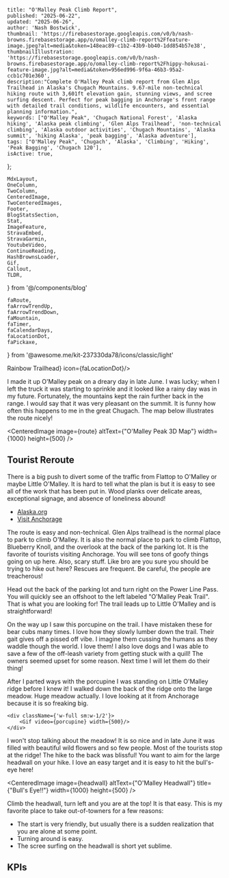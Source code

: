 
    title: "O'Malley Peak Climb Report",
    published: "2025-06-22",
    updated: "2025-06-26",
    author: 'Nash Bostwick',
    thumbnail: 'https://firebasestorage.googleapis.com/v0/b/nash-browns.firebasestorage.app/o/omalley-climb-report%2Ffeature-image.jpeg?alt=media&token=148eac89-c1b2-43b9-bb40-1dd854b57e38',
    thumbnailIllustration: 'https://firebasestorage.googleapis.com/v0/b/nash-browns.firebasestorage.app/o/omalley-climb-report%2Fhippy-hokusai-feature-image.jpg?alt=media&token=956ed996-9f6a-46b3-95a2-ccb1c701e360',
    description:"Complete O'Malley Peak climb report from Glen Alps Trailhead in Alaska's Chugach Mountains. 9.67-mile non-technical hiking route with 3,601ft elevation gain, stunning views, and scree surfing descent. Perfect for peak bagging in Anchorage's front range with detailed trail conditions, wildlife encounters, and essential planning information.",
    keywords: ["O'Malley Peak", 'Chugach National Forest', 'Alaska hiking', 'Alaska peak climbing', 'Glen Alps Trailhead', 'non-technical climbing', 'Alaska outdoor activities', 'Chugach Mountains', 'Alaska summit', 'hiking Alaska', 'peak bagging', 'Alaska adventure'],
    tags: ["O'Malley Peak", 'Chugach', 'Alaska', 'Climbing', 'Hiking', 'Peak Bagging', 'Chugach 120'],
    isActive: true,
};


    MdxLayout,
    OneColumn,
    TwoColumn,
    CenteredImage, 
    TwoCenteredImages, 
    Footer, 
    BlogStatsSection,
    Stat,
    ImageFeature,
    StravaEmbed,
    StravaGarmin,
    YoutubeVideo,
    ContinueReading,
    HashBrownsLoader,
    Gif,
    Callout,
    TLDR,
} from '@/components/blog'

    faRoute,
    faArrowTrendUp,
    faArrowTrendDown,
    faMountain,
    faTimer,
    faCalendarDays,
    faLocationDot,
    faPickaxe,
} from '@awesome.me/kit-237330da78/icons/classic/light'



<ImageFeature
    title="O'Malley Peak Climb Report"
    image={threeSixtyImage}
    threeSixty={true}
/>

<BlogStatsSection>
    <Stat title={'Distance (Mi)'} stat={'9.67'} icon={faRoute}/>
    <Stat title={'Summit Elevation'} stat={'5,150'} icon={faMountain}/>
    <Stat title={'Elevation Gain'} stat={'3,601'} icon={faArrowTrendUp}/>
    <Stat title={'Elevation Loss'} stat={'3,623'} icon={faArrowTrendDown}/>
    <Stat title={'Duration'} stat={'3:05:40'} icon={faTimer}/>
    <Stat title={'Summit Date'} stat={'June 22, 2025'} icon={faCalendarDays}/>
    <Stat title={'Difficulty'} stat={'Non-Technical'} icon={faPickaxe}/>
    <Stat title={'Trailhead'} stat={<a href="https://maps.app.goo.gl/oVZwQ1dcR2RcPk7b6" target="_blank">Rainbow Trailhead</a>} icon={faLocationDot}/>
</BlogStatsSection>

<MdxLayout>

<TLDR
text="O'Malley is an easy non-technical climb in the front range. It is very fun, the scree surfing is pleasant, and the views are spectacular. More and more tourists are finding their way over to Little O'Malley which is a great alternative if you aren't feeling up to the whole climb!"
/>

I made it up O'Malley peak on a dreary day in late June. I was lucky; when I left the truck it was starting to sprinkle and it looked like a rainy day was in my future. Fortunately, the mountains kept the rain further back in the range. I would say that it was very pleasant on the summit. It is funny how often this happens to me in the great Chugach. The map below illustrates the route nicely!

<CenteredImage image={route} altText={"O'Malley Peak 3D Map"} width={1000} height={500} />

<div className="h-fit w-full bg-[#ddded9] rounded-xl px-4 py-2 my-4">
    <h2 className="m-0 pb-2 font-mono font-bold underline underline-offset-4">Tourist Reroute</h2>
    <p className="m-0">There is a big push to divert some of the traffic from Flattop to O'Malley or maybe Little O'Malley. It is hard to tell what the plan is but it is easy to see all of the work that has been put in. Wood planks over delicate areas, exceptional signage, and absence of loneliness abound!</p>
    <ul>
        <a href={'https://www.alaska.org/detail/omalley-peak-trail'}><li>Alaska.org</li></a>
        <a href={'https://www.anchorage.net/trail/little-omalley-peak-trail/636085504c15ab7f116ea553/'}><li>Visit Anchorage</li></a>
    </ul>
</div>

<TwoColumn>
    <div className={'w-full sm:w-1/2'}>
        The route is easy and non-technical. Glen Alps trailhead is the normal place to park to climb O'Malley. It is also the normal place to park to climb Flattop, Blueberry Knoll, and the overlook at the back of the parking lot. It is the favorite of tourists visiting Anchorage. You will see tons of goofy things going on up here. Also, scary stuff. Like bro are you sure you should be trying to hike out here? Rescues are frequent. Be careful, the people are treacherous!

Head out the back of the parking lot and turn right on the Power Line Pass. You will quickly see an offshoot to the left labeled "O'Malley Peak Trail". That is what you are looking for! The trail leads up to Little O'Malley and is straightforward!

On the way up I saw this porcupine on the trail. I have mistaken these for bear cubs many times. I love how they slowly lumber down the trail. Their gait gives off a pissed off vibe. I imagine them cussing the humans as they waddle though the world. I love them! I also love dogs and I was able to save a few of the off-leash variety from getting stuck with a quill! The owners seemed upset for some reason. Next time I will let them do their thing!

After I parted ways with the porcupine I was standing on Little O'Malley ridge before I knew it! I walked down the back of the ridge onto the large meadow. Huge meadow actually. I love looking at it from Anchorage because it is so freaking big.
    </div>

    <div className={'w-full sm:w-1/2'}>
        <Gif video={porcupine} width={500}/>
    </div>
</TwoColumn>

I won't stop talking about the meadow! It is so nice and in late June it was filled with beautiful wild flowers and so few people. Most of the tourists stop at the ridge! The hike to the back was blissful! You want to aim for the large headwall on your hike. I love an easy target and it is easy to hit the bull's-eye here!

<CenteredImage image={headwall} altText={"O'Malley Headwall"} title={"Bull's Eye!!"} width={1000} height={500} />

Climb the headwall, turn left and you are at the top! It is that easy. This is my favorite place to take out-of-towners for a few reasons:

<ul>
    <li>The start is very friendly, but usually there is a sudden realization that you are alone at some point.</li>
    <li>Turning around is easy.</li>
    <li>The scree surfing on the headwall is short yet sublime.</li>
</ul>

 
<div className={`w-full`}>
    <h2 className='text-center font-mono'>KPIs</h2>
</div>

<StravaGarmin
    stravaId='14886179027'
    garminId='19516293891'
/>

<ContinueReading 
    articleOne={relatedArticleOne}
    articleTwo={relatedArticleTwo}
    articleThree={relatedArticleThree}
/>

</MdxLayout>



